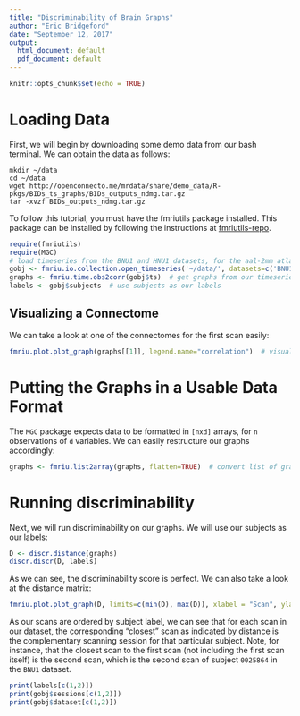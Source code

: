 ```yaml
---
title: "Discriminability of Brain Graphs"
author: "Eric Bridgeford"
date: "September 12, 2017"
output:
  html_document: default
  pdf_document: default
---
```


```r
knitr::opts_chunk$set(echo = TRUE)
```

# Loading Data

First, we will begin by downloading some demo data from our bash terminal. We can obtain the data as follows:

```
mkdir ~/data
cd ~/data
wget http://openconnecto.me/mrdata/share/demo_data/R-pkgs/BIDs_ts_graphs/BIDs_outputs_ndmg.tar.gz
tar -xvzf BIDs_outputs_ndmg.tar.gz
```

To follow this tutorial, you must have the fmriutils package installed. This package can be installed by following the instructions at [fmriutils-repo](https://github.com/neurodata/fmriutils).


```r
require(fmriutils)
require(MGC)
# load timeseries from the BNU1 and HNU1 datasets, for the aal-2mm atlas
gobj <- fmriu.io.collection.open_timeseries('~/data/', datasets=c('BNU1', 'HNU1'), atlases=c("aal-2mm"))
graphs <- fmriu.time.obs2corr(gobj$ts)  # get graphs from our timeseries
labels <- gobj$subjects  # use subjects as our labels
```

## Visualizing a Connectome

We can take a look at one of the connectomes for the first scan easily:

```r
fmriu.plot.plot_graph(graphs[[1]], legend.name="correlation")  # visualize the graphs
```


# Putting the Graphs in a Usable Data Format

The `MGC` package expects data to be formatted in `[nxd]` arrays, for `n` observations of `d` variables. We can easily restructure our graphs accordingly:

```r
graphs <- fmriu.list2array(graphs, flatten=TRUE)  # convert list of graphs to [n, r, r] array, and flatten to [n, r^2]
```

# Running discriminability

Next, we will run discriminability on our graphs. We will use our subjects as our labels:
```r
D <- discr.distance(graphs)
discr.discr(D, labels)
```
As we can see, the discriminability score is perfect. We can also take a look at the distance matrix:

```r
fmriu.plot.plot_graph(D, limits=c(min(D), max(D)), xlabel = "Scan", ylabel = "Scan", legend.name = "distance")
```

As our scans are ordered by subject label, we can see that for each scan in our dataset, the corresponding "closest" scan as indicated by distance is the complementary scanning session for that particular subject. Note, for instance, that the closest scan to the first scan (not including the first scan itself) is the second scan, which is the second scan of subject `0025864` in the `BNU1` dataset.

```r
print(labels[c(1,2)])
print(gobj$sessions[c(1,2)])
print(gobj$dataset[c(1,2)])
```

